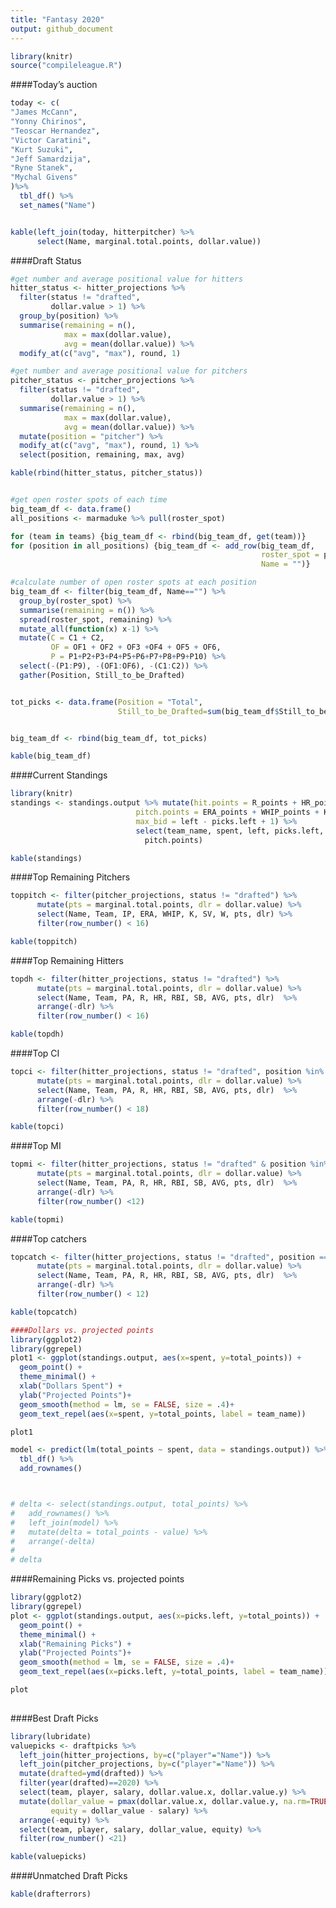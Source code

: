 ```yaml
---
title: "Fantasy 2020"
output: github_document 
---
```


```r
library(knitr)
source("compileleague.R")
```

####Today's auction
```r
today <- c(
"James McCann",
"Yonny Chirinos",
"Teoscar Hernandez",
"Victor Caratini",
"Kurt Suzuki",
"Jeff Samardzija",
"Ryne Stanek",
"Mychal Givens"
)%>%
  tbl_df() %>%
  set_names("Name")


kable(left_join(today, hitterpitcher) %>%
      select(Name, marginal.total.points, dollar.value))
```

####Draft Status
```r

#get number and average positional value for hitters
hitter_status <- hitter_projections %>% 
  filter(status != "drafted", 
         dollar.value > 1) %>% 
  group_by(position) %>% 
  summarise(remaining = n(), 
            max = max(dollar.value),
            avg = mean(dollar.value)) %>% 
  modify_at(c("avg", "max"), round, 1)

#get number and average positional value for pitchers
pitcher_status <- pitcher_projections %>% 
  filter(status != "drafted", 
         dollar.value > 1) %>% 
  summarise(remaining = n(), 
            max = max(dollar.value),
            avg = mean(dollar.value)) %>% 
  mutate(position = "pitcher") %>% 
  modify_at(c("avg", "max"), round, 1) %>% 
  select(position, remaining, max, avg)

kable(rbind(hitter_status, pitcher_status))


#get open roster spots of each time
big_team_df <- data.frame() 
all_positions <- marmaduke %>% pull(roster_spot)

for (team in teams) {big_team_df <- rbind(big_team_df, get(team))}
for (position in all_positions) {big_team_df <- add_row(big_team_df, 
                                                        roster_spot = position,
                                                        Name = "")}

#calculate number of open roster spots at each position
big_team_df <- filter(big_team_df, Name=="") %>%
  group_by(roster_spot) %>%
  summarise(remaining = n()) %>%
  spread(roster_spot, remaining) %>%
  mutate_all(function(x) x-1) %>% 
  mutate(C = C1 + C2,
         OF = OF1 + OF2 + OF3 +OF4 + OF5 + OF6,
         P = P1+P2+P3+P4+P5+P6+P7+P8+P9+P10) %>% 
  select(-(P1:P9), -(OF1:OF6), -(C1:C2)) %>% 
  gather(Position, Still_to_be_Drafted)


tot_picks <- data.frame(Position = "Total",
                        Still_to_be_Drafted=sum(big_team_df$Still_to_be_Drafted))


big_team_df <- rbind(big_team_df, tot_picks)

kable(big_team_df)

```


####Current Standings
```r
library(knitr)
standings <- standings.output %>% mutate(hit.points = R_points + HR_points + RBI_points + SB_points + AVG_points,
                            pitch.points = ERA_points + WHIP_points + K_points + SV_points + W_points,
                            max_bid = left - picks.left + 1) %>%
                            select(team_name, spent, left, picks.left, max_bid, total_points, hit.points,
                              pitch.points)

kable(standings)
```

####Top Remaining Pitchers
```r

toppitch <- filter(pitcher_projections, status != "drafted") %>%
      mutate(pts = marginal.total.points, dlr = dollar.value) %>%
      select(Name, Team, IP, ERA, WHIP, K, SV, W, pts, dlr) %>% 
      filter(row_number() < 16)

kable(toppitch)
```

####Top Remaining Hitters
```r
topdh <- filter(hitter_projections, status != "drafted") %>%
      mutate(pts = marginal.total.points, dlr = dollar.value) %>%
      select(Name, Team, PA, R, HR, RBI, SB, AVG, pts, dlr)  %>%
      arrange(-dlr) %>% 
      filter(row_number() < 16)

kable(topdh)
```

####Top CI
```r
topci <- filter(hitter_projections, status != "drafted", position %in% c("first_base","third_base")) %>% 
      mutate(pts = marginal.total.points, dlr = dollar.value) %>%
      select(Name, Team, PA, R, HR, RBI, SB, AVG, pts, dlr)  %>%
      arrange(-dlr) %>% 
      filter(row_number() < 18)

kable(topci)

```

####Top MI
```r
topmi <- filter(hitter_projections, status != "drafted" & position %in% c("second_base","shortstop")) %>%
      mutate(pts = marginal.total.points, dlr = dollar.value) %>%
      select(Name, Team, PA, R, HR, RBI, SB, AVG, pts, dlr)  %>%
      arrange(-dlr) %>%
      filter(row_number() <12)

kable(topmi)

```

####Top catchers
```r
topcatch <- filter(hitter_projections, status != "drafted", position =="catcher") %>% 
      mutate(pts = marginal.total.points, dlr = dollar.value) %>%
      select(Name, Team, PA, R, HR, RBI, SB, AVG, pts, dlr)  %>%
      arrange(-dlr) %>% 
      filter(row_number() < 12)

kable(topcatch)

```

```r
####Dollars vs. projected points
library(ggplot2)
library(ggrepel)
plot1 <- ggplot(standings.output, aes(x=spent, y=total_points)) + 
  geom_point() +
  theme_minimal() +
  xlab("Dollars Spent") +
  ylab("Projected Points")+
  geom_smooth(method = lm, se = FALSE, size = .4)+
  geom_text_repel(aes(x=spent, y=total_points, label = team_name)) 

plot1 

model <- predict(lm(total_points ~ spent, data = standings.output)) %>% 
  tbl_df() %>% 
  add_rownames() 



# delta <- select(standings.output, total_points) %>% 
#   add_rownames() %>% 
#   left_join(model) %>% 
#   mutate(delta = total_points - value) %>% 
#   arrange(-delta)
# 
# delta
```

####Remaining Picks vs. projected points
```r
library(ggplot2)
library(ggrepel)
plot <- ggplot(standings.output, aes(x=picks.left, y=total_points)) + 
  geom_point() +
  theme_minimal() +
  xlab("Remaining Picks") +
  ylab("Projected Points")+
  geom_smooth(method = lm, se = FALSE, size = .4)+
  geom_text_repel(aes(x=picks.left, y=total_points, label = team_name)) 

plot
  
```

####Best Draft Picks
```r
library(lubridate)
valuepicks <- draftpicks %>% 
  left_join(hitter_projections, by=c("player"="Name")) %>% 
  left_join(pitcher_projections, by=c("player"="Name")) %>%
  mutate(drafted=ymd(drafted)) %>% 
  filter(year(drafted)==2020) %>% 
  select(team, player, salary, dollar.value.x, dollar.value.y) %>% 
  mutate(dollar_value = pmax(dollar.value.x, dollar.value.y, na.rm=TRUE),
         equity = dollar_value - salary) %>% 
  arrange(-equity) %>% 
  select(team, player, salary, dollar_value, equity) %>% 
  filter(row_number() <21)

kable(valuepicks)
```

####Unmatched Draft Picks
```r
kable(drafterrors)
```